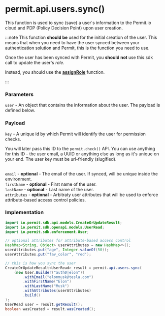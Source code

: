 # permit.api.users.sync()

This function is used to sync (save) a user's information to the Permit.io cloud and PDP (Policy Decision Point) upon user creation.

:::note
This function **should be** used for the initial creation of the user. This means that when you need to have the user synced between your authentication
solution and Permit, this is the function you need to use.

Once the user has been synced with Permit, you **should not** use this sdk call to update the user's _role_.

Instead, you should use the **[assignRole](/sdk/java/role/assign-role)** function.

:::

### Parameters

`user` - An object that contains the information about the user. The payload is defined below.<br/>

### Payload

`key` - A unique id by which Permit will identify the user for permission checks.

You will later pass this ID to the `permit.check()` API.
You can use anything for this ID - the user email, a UUID or anything else as long as it's unique on your end.
The user key must be url-friendly (slugified).<br/><br/>

`email` - **optional** - The email of the user. If synced, will be unique inside the environment.<br/>
`firstName` - **optional** - First name of the user.<br/>
`lastName` - **optional** - Last name of the user.<br/>
`attributes` - **optional** - Arbitraty user attributes that will be used to enforce attribute-based access control policies.<br/>

### Implementation

```java
import io.permit.sdk.api.models.CreateOrUpdateResult;
import io.permit.sdk.openapi.models.UserRead;
import io.permit.sdk.enforcement.User;

// optional attributes for attribute-based access control
HashMap<String, Object> userAttributes = new HashMap<>();
userAttributes.put("age", Integer.valueOf(50));
userAttributes.put("fav_color", "red");

// this is how you sync the user
CreateOrUpdateResult<UserRead> result = permit.api.users.sync(
    (new User.Builder("auth0|elon"))
        .withEmail("elonmusk@tesla.com")
        .withFirstName("Elon")
        .withLastName("Musk")
        .withAttributes(userAttributes)
        .build()
);
UserRead user = result.getResult();
boolean wasCreated = result.wasCreated();
```
